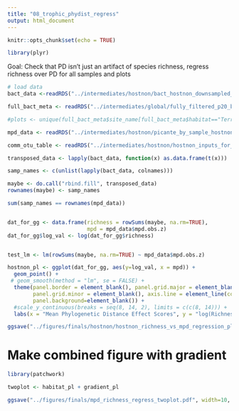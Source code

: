 ```yaml
---
title: "08_trophic_phydist_regress"
output: html_document
---
```


```r
knitr::opts_chunk$set(echo = TRUE)
```

```r
library(plyr)
```

Goal: Check that PD isn’t just an artifact of species richness, regress richness over PD for all samples and plots

```r
# load data
bact_data <-readRDS("../intermediates/hostnon/bact_hostnon_downsampled_abuns.rds")

full_bact_meta <- readRDS("../intermediates/global/fully_filtered_p20_bact_otu_metadata_matched_up.rds")

#plots <- unique(full_bact_meta$site_name[full_bact_meta$habitat=="Terrestrial"])

mpd_data <- readRDS("../intermediates/hostnon/picante_by_sample_hostnon_results.rds")

comm_otu_table <- readRDS("../intermediates/hostnon/hostnon_inputs_for_picante_by_sample.rds")

```

```r

transposed_data <- lapply(bact_data, function(x) as.data.frame(t(x)))

samp_names <- c(unlist(lapply(bact_data, colnames)))

maybe <- do.call("rbind.fill", transposed_data)
rownames(maybe) <- samp_names

sum(samp_names == rownames(mpd_data))


dat_for_gg <- data.frame(richness = rowSums(maybe, na.rm=TRUE),
                         mpd = mpd_data$mpd.obs.z)
dat_for_gg$log_val <- log(dat_for_gg$richness)


test_lm <- lm(rowSums(maybe, na.rm=TRUE) ~ mpd_data$mpd.obs.z)

hostnon_pl <- ggplot(dat_for_gg, aes(y=log_val, x = mpd)) +
  geom_point() +
 # geom_smooth(method = "lm", se = FALSE) +
  theme(panel.border = element_blank(), panel.grid.major = element_blank(),
        panel.grid.minor = element_blank(), axis.line = element_line(colour = "black"),
        panel.background=element_blank()) +
  #scale_y_continuous(breaks = seq(8, 14, 2), limits = c(c(8, 14))) +
  labs(x = "Mean Phylogenetic Distance Effect Scores", y = "log(Richness by Sample)")

ggsave("../figures/finals/hostnon/hostnon_richness_vs_mpd_regression_plot.pdf", width=5, height=4)

```


# Make combined figure with gradient

```r
library(patchwork)

twoplot <- habitat_pl + gradient_pl

ggsave("../figures/finals/mpd_richness_regress_twoplot.pdf", width=10, height=4.5)
```



